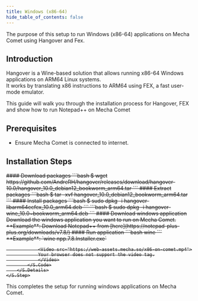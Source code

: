 ```yaml
---
title: Windows (x86-64)
hide_table_of_contents: false
---
```



The purpose of this setup to run Windows (x86-64) applications on Mecha Comet using Hangover and Fex.

## Introduction
Hangover is a Wine-based solution that allows running x86-64 Windows applications on ARM64 Linux systems. <br /> 
It works by translating x86 instructions to ARM64 using FEX, a fast user-mode emulator. 

This guide will walk you through the installation process for Hangover, FEX and show how to run Notepad++ on Mecha Comet

## Prerequisites
- Ensure Mecha Comet is connected to internet.

## Installation Steps

<S>
    <S.Step>
        <S.Details>
            #### Download packages
            <S.Code>
                ```bash
                $ wget https://github.com/AndreRH/hangover/releases/download/hangover-10.0/hangover_10.0_debian12_bookworm_arm64.tar
                ```
            </S.Code>
        </S.Details>
    </S.Step>
    <S.Step>
        <S.Details>
            #### Extract packages
            <S.Code>
                ```bash
                $ tar -xvf hangover_10.0_debian12_bookworm_arm64.tar
                ```
            </S.Code>
        </S.Details>
    </S.Step>
    <S.Step>
        <S.Details>
            #### Install packages
            <S.Code>
                ```bash
                $ sudo dpkg -i hangover-libarm64ecfex_10.0_arm64.deb
                ```
                ```bash
                $ sudo dpkg -i hangover-wine_10.0~bookworm_arm64.deb 
                ```
            </S.Code>
        </S.Details>
    </S.Step>
    <S.Step>
        <S.Details>
            #### Download windows application
            Download the windows application you want to run on Mecha Comet.
            **Example**: Download Notepad++ from [here](https://notepad-plus-plus.org/downloads/v7.8/)
        </S.Details>
    </S.Step>
    <S.Step>
        <S.Details>
            #### Run application
            <S.Code>
                ```bash
                wine <path-to-application>
                ```
                **Example**: `wine npp.7.8.Installer.exe`

                <Video src="https://web-assets.mecha.so/x86-on-comet.mp4">
                Your browser does not support the video tag.
                </Video>
            </S.Code>
        </S.Details>
    </S.Step>
</S> 
This completes the setup for running windows applications on Mecha Comet.   

